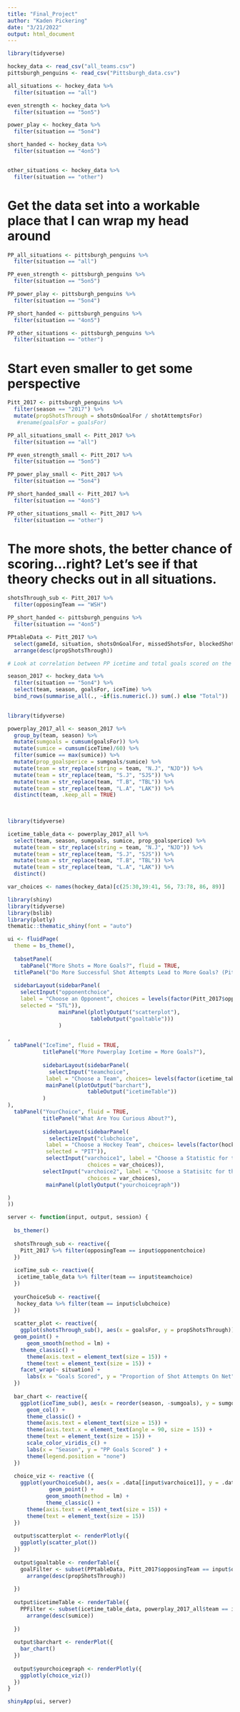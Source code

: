 ```yaml
---
title: "Final_Project"
author: "Kaden Pickering"
date: "3/21/2022"
output: html_document
---
```


```r
library(tidyverse) 

hockey_data <- read_csv("all_teams.csv") 
pittsburgh_penguins <- read_csv("Pittsburgh_data.csv") 
```

```r
all_situations <- hockey_data %>%
  filter(situation == "all") 

even_strength <- hockey_data %>%
  filter(situation == "5on5")

power_play <- hockey_data %>%
  filter(situation == "5on4")

short_handed <- hockey_data %>%
  filter(situation == "4on5")


other_situations <- hockey_data %>%
  filter(situation == "other") 
```

# Get the data set into a workable place that I can wrap my head around
```r
PP_all_situations <- pittsburgh_penguins %>%
  filter(situation == "all") 

PP_even_strength <- pittsburgh_penguins %>%
  filter(situation == "5on5")

PP_power_play <- pittsburgh_penguins %>%
  filter(situation == "5on4")

PP_short_handed <- pittsburgh_penguins %>%
  filter(situation == "4on5")

PP_other_situations <- pittsburgh_penguins %>%
  filter(situation == "other") 
```

# Start even smaller to get some perspective
```r
Pitt_2017 <- pittsburgh_penguins %>%
  filter(season == "2017") %>%
  mutate(propShotsThrough = shotsOnGoalFor / shotAttemptsFor) 
   #rename(goalsFor = goalsFor)
```


```r
PP_all_situations_small <- Pitt_2017 %>%
  filter(situation == "all") 

PP_even_strength_small <- Pitt_2017 %>%
  filter(situation == "5on5")

PP_power_play_small <- Pitt_2017 %>%
  filter(situation == "5on4")

PP_short_handed_small <- Pitt_2017 %>%
  filter(situation == "4on5")

PP_other_situations_small <- Pitt_2017 %>%
  filter(situation == "other")
```
 
# The more shots, the better chance of scoring...right? Let's see if that theory checks out in all situations. 

```r
shotsThrough_sub <- Pitt_2017 %>% 
  filter(opposingTeam == "WSH")

PP_short_handed <- pittsburgh_penguins %>%
  filter(situation == "4on5")
```

```r
PPtableData <- Pitt_2017 %>%
  select(gameId, situation, shotsOnGoalFor, missedShotsFor, blockedShotAttemptsFor, shotAttemptsFor, goalsFor, propShotsThrough) %>%
  arrange(desc(propShotsThrough)) 
```

```r
# Look at correlation between PP icetime and total goals scored on the season for each team 

season_2017 <- hockey_data %>%
  filter(situation == "5on4") %>%
  select(team, season, goalsFor, iceTime) %>%
  bind_rows(summarise_all(., ~if(is.numeric(.)) sum(.) else "Total"))
  

```

```r
library(tidyverse) 

powerplay_2017_all <- season_2017 %>%
  group_by(team, season) %>%
  mutate(sumgoals = cumsum(goalsFor)) %>%
  mutate(sumice = cumsum(iceTime)/60) %>%
  filter(sumice == max(sumice)) %>%
  mutate(prop_goalsperice = sumgoals/sumice) %>%
  mutate(team = str_replace(string = team, "N.J", "NJD")) %>%
  mutate(team = str_replace(team, "S.J", "SJS")) %>%
  mutate(team = str_replace(team, "T.B", "TBL")) %>%
  mutate(team = str_replace(team, "L.A", "LAK")) %>%
  distinct(team, .keep_all = TRUE) 
  
    
```

```r
library(tidyverse) 

icetime_table_data <- powerplay_2017_all %>%
  select(team, season, sumgoals, sumice, prop_goalsperice) %>%
  mutate(team = str_replace(string = team, "N.J", "NJD")) %>%
  mutate(team = str_replace(team, "S.J", "SJS")) %>%
  mutate(team = str_replace(team, "T.B", "TBL")) %>%
  mutate(team = str_replace(team, "L.A", "LAK")) %>% 
  distinct() 
```



```r

var_choices <- names(hockey_data)[c(25:30,39:41, 56, 73:78, 86, 89)]

library(shiny)
library(tidyverse) 
library(bslib)
library(plotly)
thematic::thematic_shiny(font = "auto")

ui <- fluidPage(
  theme = bs_theme(),
  
  tabsetPanel(
    tabPanel("More Shots = More Goals?", fluid = TRUE, 
  titlePanel("Do More Successful Shot Attempts Lead to More Goals? (Pittsburgh Penguins in 2017)"), 
  
  sidebarLayout(sidebarPanel(
    selectInput("opponentchoice",
    label = "Choose an Opponent", choices = levels(factor(Pitt_2017$opposingTeam)),
    selected = "STL")),
                mainPanel(plotlyOutput("scatterplot"),
                          tableOutput("goaltable")))
                )
  
,
  tabPanel("IceTime", fluid = TRUE, 
           titlePanel("More Powerplay Icetime = More Goals?"), 
           
           sidebarLayout(sidebarPanel(
             selectInput("teamchoice", 
            label = "Choose a Team", choices= levels(factor(icetime_table_data$team)), selected = "NYR")), 
            mainPanel(plotOutput("barchart"),
                         tableOutput("icetimeTable"))
           )
), 
  tabPanel("YourChoice", fluid = TRUE, 
           titlePanel("What Are You Curious About?"), 
           
           sidebarLayout(sidebarPanel(
             selectizeInput("clubchoice", 
            label = "Choose a Hockey Team", choices= levels(factor(hockey_data$team)), 
            selected = "PIT")),
            selectInput("varchoice1", label = "Choose a Statistic for the X-Axis", 
                         choices = var_choices)),
           selectInput("varchoice2", label = "Choose a Statisitc for the Y-Axis", 
                         choices = var_choices),
            mainPanel(plotlyOutput("yourchoicegraph")) 

)
)) 

server <- function(input, output, session) {
  
  bs_themer()
  
  shotsThrough_sub <- reactive({
    Pitt_2017 %>% filter(opposingTeam == input$opponentchoice)
  })
  
  iceTime_sub <- reactive({
   icetime_table_data %>% filter(team == input$teamchoice)
  })
  
  yourChoiceSub <- reactive({
   hockey_data %>% filter(team == input$clubchoice) 
  })
  
  scatter_plot <- reactive({ 
    ggplot(shotsThrough_sub(), aes(x = goalsFor, y = propShotsThrough)) +
  geom_point() + 
      geom_smooth(method = lm) +
    theme_classic() + 
      theme(axis.text = element_text(size = 15)) + 
      theme(text = element_text(size = 15)) +
    facet_wrap(~ situation) +
      labs(x = "Goals Scored", y = "Proportion of Shot Attempts On Net")
  })
  
  bar_chart <- reactive({
    ggplot(iceTime_sub(), aes(x = reorder(season, -sumgoals), y = sumgoals, fill = season)) +
      geom_col() +
      theme_classic() +
      theme(axis.text = element_text(size = 15)) + 
      theme(axis.text.x = element_text(angle = 90, size = 15)) +
      theme(text = element_text(size = 15)) +
      scale_color_viridis_c() +
      labs(x = "Season", y = "PP Goals Scored" ) +
      theme(legend.position = "none") 
  })
  
  choice_viz <- reactive ({
    ggplot(yourChoiceSub(), aes(x = .data[[input$varchoice1]], y = .data[[input$varchoice2]])) +
             geom_point() +
            geom_smooth(method = lm) +
            theme_classic() +
      theme(axis.text = element_text(size = 15)) + 
      theme(text = element_text(size = 15)) 
  })
  
  output$scatterplot <- renderPlotly({
    ggplotly(scatter_plot()) 
  })
  
  output$goaltable <- renderTable({
    goalFilter <- subset(PPtableData, Pitt_2017$opposingTeam == input$opponentchoice) %>%
      arrange(desc(propShotsThrough))
      
  })
  
  output$icetimeTable <- renderTable({
    PPFilter <- subset(icetime_table_data, powerplay_2017_all$team == input$teamchoice) %>%
      arrange(desc(sumice))
      
  })  
  
  output$barchart <- renderPlot({
    bar_chart()
  })
  
  output$yourchoicegraph <- renderPlotly({
    ggplotly(choice_viz())
  })
}

shinyApp(ui, server)
```



                 
                 